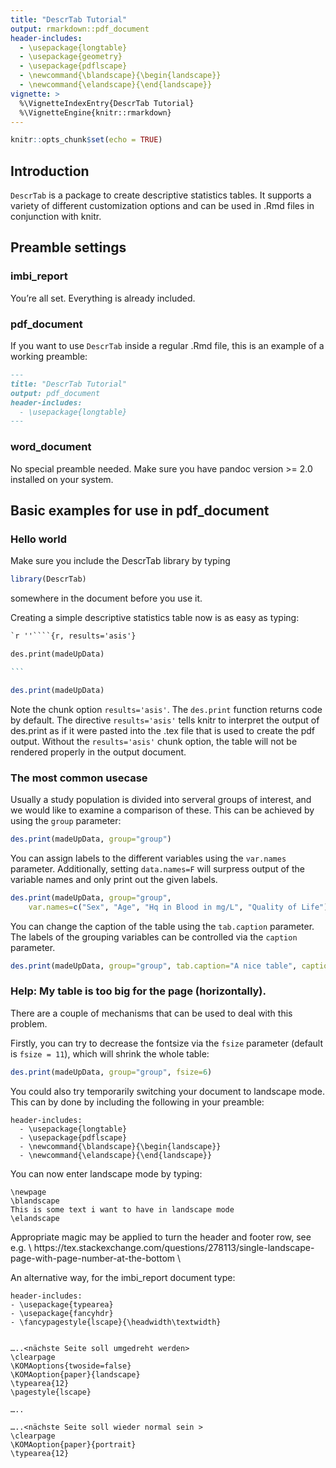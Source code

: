 ```yaml
---
title: "DescrTab Tutorial"
output: rmarkdown::pdf_document
header-includes:
  - \usepackage{longtable}
  - \usepackage{geometry}
  - \usepackage{pdflscape}
  - \newcommand{\blandscape}{\begin{landscape}}
  - \newcommand{\elandscape}{\end{landscape}}
vignette: >
  %\VignetteIndexEntry{DescrTab Tutorial}
  %\VignetteEngine{knitr::rmarkdown}
---
```


```r
knitr::opts_chunk$set(echo = TRUE)
```

## Introduction

`DescrTab` is a package to create descriptive statistics tables.
It supports a variety of different customization options and can be used
in .Rmd files in conjunction with knitr.

## Preamble settings

### imbi_report
You're all set. Everything is already included.

### pdf_document
If you want to use `DescrTab` inside a regular .Rmd file, this is an example of a working preamble:

````markdown
---
title: "DescrTab Tutorial"
output: pdf_document
header-includes:
  - \usepackage{longtable}
---
````

### word_document
No special preamble needed. Make sure you have pandoc version >= 2.0 installed on your system.


## Basic examples for use in pdf_document

### Hello world

Make sure you include the DescrTab library by typing 

```r

library(DescrTab)

```
somewhere in the document before you use it.

Creating a simple descriptive statistics table now is as easy as typing:

````markdown
`r ''````{r, results='asis'}

des.print(madeUpData)

```
````
```r

des.print(madeUpData)

```

Note the chunk option ` results='asis' `. The `des.print` function returns 
\LaTeX code by default. 
The directive `results='asis'` tells knitr to interpret the output of des.print 
as if it were pasted into the .tex file that is used to create the pdf output. 
Without the `results='asis'` chunk option, the table will not be rendered 
properly in the output document.

### The most common usecase

Usually a study population is divided into serveral groups of interest, and 
we would like to examine a comparison of these.
This can be achieved by using the `group` parameter:


```r

des.print(madeUpData, group="group")

```

You can assign labels to the different variables using the ` var.names ` parameter.
Additionally, setting ` data.names=F ` will surpress output of the variable names
and only print out the given labels.

```r

des.print(madeUpData, group="group",
    var.names=c("Sex", "Age", "Hq in Blood in mg/L", "Quality of Life"), data.names=F)

```


You can change the caption of the table using the ` tab.caption ` parameter.
The labels of the grouping variables can be controlled via the ` caption ` parameter.

```r

des.print(madeUpData, group="group", tab.caption="A nice table", caption=c("Placebo", "Experimental"))

```


### Help: My table is too big for the page (horizontally).

There are a couple of mechanisms that can be used to deal with this problem.

Firstly, you can try to decrease the fontsize via the ` fsize ` parameter 
(default is ` fsize = 11 `), which will shrink the whole table:

```r

des.print(madeUpData, group="group", fsize=6)

```
\newpage

\blandscape
\thispagestyle{empty}

You could also try temporarily switching your document to landscape mode. 
This can by done by including the following in your preamble:

````rmarkdown
header-includes:
  - \usepackage{longtable}
  - \usepackage{pdflscape}
  - \newcommand{\blandscape}{\begin{landscape}}
  - \newcommand{\elandscape}{\end{landscape}}
````

You can now enter landscape mode by typing:

````rmarkdown
\newpage
\blandscape
This is some text i want to have in landscape mode
\elandscape

````
Appropriate \LaTeX magic may be applied to turn the header and footer row, see e.g. \\ https://tex.stackexchange.com/questions/278113/single-landscape-page-with-page-number-at-the-bottom \\

An alternative way, for the imbi_report document type:
````rmarkdown
header-includes:
- \usepackage{typearea}
- \usepackage{fancyhdr}
- \fancypagestyle{lscape}{\headwidth\textwidth}


…..<nächste Seite soll umgedreht werden>
\clearpage 
\KOMAoptions{twoside=false}
\KOMAoption{paper}{landscape}
\typearea{12}
\pagestyle{lscape}

…..

…..<nächste Seite soll wieder normal sein >
\clearpage
\KOMAoption{paper}{portrait}
\typearea{12}
````
\vfill
\raisebox{0cm}{\makebox[\linewidth]{\thepage}}
\elandscape


